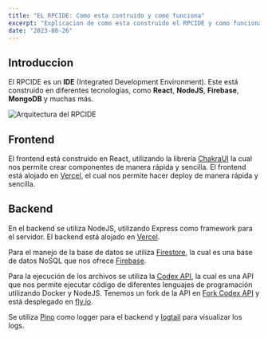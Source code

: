 ```yaml
---
title: "EL RPCIDE: Como esta contruido y como funciona"
excerpt: "Explicacion de como esta construido el RPCIDE y como funciona, asi como los componentes que lo conforman."
date: "2023-08-26"
---
```


## Introduccion

El RPCIDE es un **IDE** (Integrated Development Environment). Este está construido en diferentes tecnologías, como **React**, **NodeJS**, **Firebase**, **MongoDB** y muchas más.

![Arquitectura del RPCIDE](https://firebasestorage.googleapis.com/v0/b/blog-e296e.appspot.com/o/posts%2Frelease-rpcide%2Farchitect.png?alt=media&token=32db72f5-57e0-4b70-8782-e2c42816d502)

## Frontend

El frontend está construido en React, utilizando la librería [ChakraUI](https://chakra-ui.com/) la cual nos permite crear componentes de manera rápida y sencilla. El frontend está alojado en [Vercel](https://vercel.com), el cual nos permite hacer deploy de manera rápida y sencilla.

## Backend

En el backend se utiliza NodeJS, utilizando Express como framework para el servidor. El backend está alojado en [Vercel](https://vercel.com).

Para el manejo de la base de datos se utiliza [Firestore](https://firebase.google.com/docs/firestore), la cual es una base de datos NoSQL que nos ofrece [Firebase](https://firebase.google.com/).

Para la ejecución de los archivos se utiliza la [Codex API](https://github.com/Jaagrav/CodeX-API), la cual es una API que nos permite ejecutar código de diferentes lenguajes de programación utilizando Docker y NodeJS. Tenemos un fork de la API en [Fork Codex API](https://github.com/rpcide/CodeX-API) y  está desplegado en [fly.io](https://fly.io).

Se utiliza [Pino](https://github.com/pinojs/pino-http) como logger para el backend y [logtail](https://betterstack.com/logs) para visualizar los logs.
